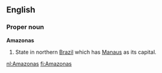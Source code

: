 ==English==

===Proper noun===
'''Amazonas'''

#State in northern [[Brazil]] which has [[Manaus]] as its capital.

[[nl:Amazonas]]
[[fi:Amazonas]]